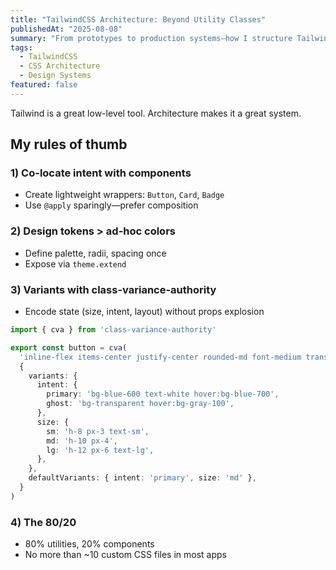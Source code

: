 ```yaml
---
title: "TailwindCSS Architecture: Beyond Utility Classes"
publishedAt: "2025-08-08"
summary: "From prototypes to production systems—how I structure Tailwind projects without turning them into class soup."
tags:
  - TailwindCSS
  - CSS Architecture
  - Design Systems
featured: false
---
```


Tailwind is a great low-level tool. Architecture makes it a great system.

## My rules of thumb

### 1) Co-locate intent with components
- Create lightweight wrappers: `Button`, `Card`, `Badge`
- Use `@apply` sparingly—prefer composition

### 2) Design tokens > ad-hoc colors
- Define palette, radii, spacing once
- Expose via `theme.extend`

### 3) Variants with class-variance-authority
- Encode state (size, intent, layout) without props explosion

```ts
import { cva } from 'class-variance-authority'

export const button = cva(
  'inline-flex items-center justify-center rounded-md font-medium transition-colors',
  {
    variants: {
      intent: {
        primary: 'bg-blue-600 text-white hover:bg-blue-700',
        ghost: 'bg-transparent hover:bg-gray-100',
      },
      size: {
        sm: 'h-8 px-3 text-sm',
        md: 'h-10 px-4',
        lg: 'h-12 px-6 text-lg',
      },
    },
    defaultVariants: { intent: 'primary', size: 'md' },
  }
)
```

### 4) The 80/20
- 80% utilities, 20% components
- No more than ~10 custom CSS files in most apps
